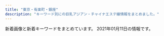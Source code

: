 ```yaml
---
title: "東京・有楽町・銀座"
description: "キーワード別にの巨乳アジアン・チャイナエステ嬢情報をまとめました。"
---
```


新着画像と新着キーワードをまとめています。
2021年01月11日の情報です。

<DmmAffiliateIns />
<KeywordTable
  shops={
    [
    {
        "name": "Lotus\uff5e\u30ed\u30fc\u30bf\u30b9\uff5e",
        "station": "\u65b0\u5bcc\u753a\u99c53\u756a\u51fa\u53e3",
        "keywords": {
            "87": 4,
            "85": 2,
            "86": 14
        },
        "img_links": [
            "http://missyou-esthe.com/img/cg08.jpg",
            "http://missyou-esthe.com/img/f1.jpg",
            "http://missyou-esthe.com/img/t3.jpg",
            "http://missyou-esthe.com/img/tt19.jpg",
            "http://missyou-esthe.com/img/cg03.jpg",
            "http://missyou-esthe.com/img/f.jpg",
            "http://missyou-esthe.com/img/tt13.jpg",
            "http://missyou-esthe.com/img/tt1.jpg",
            "http://missyou-esthe.com/img/t1.jpg",
            "http://missyou-esthe.com/img/tt18.jpg",
            "http://missyou-esthe.com/img/cg04.jpg",
            "http://missyou-esthe.com/img/cg10.jpg",
            "http://missyou-esthe.com/img/cg02.jpg",
            "http://missyou-esthe.com/img/tt11.jpg",
            "http://missyou-esthe.com/img/tt14.jpg",
            "http://missyou-esthe.com/img/tt20.jpg",
            "http://missyou-esthe.com/img/tt16.jpg",
            "http://missyou-esthe.com/img/eve.jpg",
            "http://missyou-esthe.com/img/cg09.jpg",
            "http://missyou-esthe.com/img/cg05.jpg",
            "http://missyou-esthe.com/img/cg13.jpg",
            "http://missyou-esthe.com/img/cg01.jpg",
            "http://missyou-esthe.com/img/tt12.jpg",
            "http://missyou-esthe.com/img/tt21.jpg",
            "http://missyou-esthe.com/img/tt4.jpg",
            "http://missyou-esthe.com/img/no.png",
            "http://missyou-esthe.com/img/t2.jpg",
            "http://missyou-esthe.com/img/cg07.jpg",
            "http://missyou-esthe.com/img/tt2.jpg",
            "http://missyou-esthe.com/img/cg11.jpg",
            "http://missyou-esthe.com/img/cg091.jpg",
            "http://missyou-esthe.com/img/tt17.jpg",
            "http://missyou-esthe.com/img/lin.jpg",
            "http://missyou-esthe.com/img/mr1.jpg",
            "http://missyou-esthe.com/img/tt15.jpg",
            "http://missyou-esthe.com/img/cg14.jpg",
            "http://missyou-esthe.com/img/cg06.jpg"
        ],
        "url": "http://missyou-esthe.com/"
    },
    {
        "url": "http://www.hitomebore.esjp.info/",
        "station": "\u65b0\u5bcc\u753a\u99c53\u756a\u51fa\u53e3",
        "keywords": {
            "D": 27,
            "C": 6,
            "88": 3,
            "87": 6,
            "85": 6,
            "86": 18
        },
        "img_links": [
            "http://www.hitomebore.esjp.info/images/mainImg_sub.jpg",
            "http://www.hitomebore.esjp.info/files/009.jpg",
            "http://www.hitomebore.esjp.info/images/btn2.png",
            "http://www.hitomebore.esjp.info/files/015.jpg",
            "http://www.hitomebore.esjp.info/files/012.jpg",
            "http://www.hitomebore.esjp.info/files/013.jpg",
            "http://www.hitomebore.esjp.info/files/010.jpg",
            "http://www.hitomebore.esjp.info/images/mainImg2.jpg",
            "http://www.hitomebore.esjp.info/files/007.jpg",
            "http://www.hitomebore.esjp.info/images/m1.jpg",
            "http://www.hitomebore.esjp.info/files/014.jpg",
            "http://www.hitomebore.esjp.info/images/m2.jpg",
            "http://www.hitomebore.esjp.info/files/008.jpg",
            "http://www.hitomebore.esjp.info/files/016.jpg",
            "http://www.hitomebore.esjp.info/files/002.jpg",
            "http://www.hitomebore.esjp.info/images/m4.jpg",
            "http://www.hitomebore.esjp.info/files/011.jpg",
            "http://www.hitomebore.esjp.info/images/m3.jpg"
        ],
        "name": "\u3072\u3068\u3081\u307c\u308c"
    },
    {
        "station": "\u9280\u5ea7\u99c5A5\u51fa\u53e3",
        "name": "\u548c\u307f",
        "url": "http://berusia.tyo.cm/",
        "img_links": [
            "http://berusia.tyo.cm/photos/sites/4/2020/02/2020020910433396.jpg",
            "http://berusia.tyo.cm/photos/sites/4/2019/01/2019012406444820.jpg",
            "http://berusia.tyo.cm/images/mobile.jpg",
            "http://berusia.tyo.cm/images/top.jpg",
            "http://berusia.tyo.cm/photos/sites/4/2019/04/2019040609115728.jpg",
            "http://berusia.tyo.cm/photos/sites/4/2019/07/2019072204570462.jpg",
            "http://berusia.tyo.cm/photos/sites/4/2019/01/2019012406365482.jpg",
            "http://berusia.tyo.cm/images/s_staff.jpg",
            "http://berusia.tyo.cm/photos/sites/4/2019/12/2019121406433854.jpg",
            "http://berusia.tyo.cm/photos/sites/4/2020/04/202004160341046.jpg",
            "http://berusia.tyo.cm/photos/sites/4/2019/04/2019042310022652.jpg",
            "http://berusia.tyo.cm/photos/sites/4/2019/01/2019012406490454.jpg",
            "http://berusia.tyo.cm/images/s_news.jpg"
        ],
        "keywords": {
            "87": 1,
            "82": 1,
            "86": 4,
            "D": 6,
            "85": 1,
            "C": 2,
            "88": 1
        }
    },
    {
        "url": "https://est-tiara.info/",
        "keywords": {
            "E": 1,
            "D": 3,
            "89": 1,
            "C": 1
        },
        "name": "Tiara-\u30c6\u30a4\u30a2\u30e9-",
        "station": "\u6771\u9280\u5ea7\u99c5A7\u51fa\u53e3",
        "img_links": [
            "https://est-tiara.info/images/gallery/r7.jpg",
            "https://est-tiara.info/staffPhoto/s20201016083828.jpg",
            "https://est-tiara.info/images/mobile.png",
            "https://est-tiara.info/staffPhoto/s20201016083756.jpg",
            "https://est-tiara.info/uploadfiles/Image/campaignEstTiaraInfo.jpg",
            "https://est-tiara.info/staffPhoto/b20201016083716.jpg",
            "https://est-tiara.info/images/gallery/r6.jpg",
            "https://est-tiara.info/images/gallery/r5.jpg",
            "https://est-tiara.info/images/gallery/r8.jpg",
            "https://est-tiara.info/images/gallery/r4.jpg",
            "https://est-tiara.info/staffPhoto/b20200924141844.jpg",
            "https://est-tiara.info/staffPhoto/b20201016083614.jpg",
            "https://est-tiara.info/images/gallery/r1.jpg",
            "https://est-tiara.info/staffPhoto/b20201016083828.jpg",
            "https://est-tiara.info/staffPhoto/s20201016083614.jpg",
            "https://est-tiara.info/staffPhoto/b20201016083756.jpg",
            "https://est-tiara.info/images/returnBtn.png",
            "https://est-tiara.info/images/gallery/r3.jpg",
            "https://est-tiara.info/images/gallery/r2.jpg",
            "https://est-tiara.info/js/sliderLine/slide_prev.png",
            "https://est-tiara.info/staffPhoto/s20201016083716.jpg",
            "https://est-tiara.info/staffPhoto/s20200924141844.jpg",
            "https://est-tiara.info/js/sliderLine/slide_next.png"
        ]
    },
    {
        "keywords": {
            "G": 33,
            "90": 38,
            "F": 33,
            "86": 8,
            "D": 93,
            "100": 33,
            "93": 64,
            "84": 30,
            "88": 63,
            "C": 32,
            "E": 70
        },
        "name": "\u6975\u4e0a\u30e1\u30f3\u30ba\u30a2\u30ed\u30de\u65e5\u672c\u6a4b",
        "img_links": [
            "https://aroma.tyo.cm/photos/sites/89/2019/12/2019122416352260.jpg",
            "https://aroma.tyo.cm/images/btn_side01.png",
            "https://aroma.tyo.cm/images/btn_side05.png",
            "https://aroma.tyo.cm/photos/sites/89/2019/12/2019122416352299.jpg",
            "https://aroma.tyo.cm/photos/sites/89/2019/12/201912241635216.jpg",
            "https://aroma.tyo.cm/photos/sites/89/2019/12/2019122416352079.jpg",
            "https://aroma.tyo.cm/images/sp_top.png",
            "https://aroma.tyo.cm/photos/sites/89/2019/12/2019122416352319.jpg",
            "https://aroma.tyo.cm/photos/sites/89/2019/12/2019122416352195.jpg",
            "https://aroma.tyo.cm/images/btn_side06.png",
            "https://aroma.tyo.cm/photos/sites/89/2019/12/2019122416352378.jpg",
            "https://aroma.tyo.cm/images/top_slider02.jpg",
            "https://aroma.tyo.cm/images/btn_side02.png",
            "https://aroma.tyo.cm/images/top_slider01.jpg",
            "https://aroma.tyo.cm/images/top_slider03.jpg",
            "https://aroma.tyo.cm/photos/sites/89/2019/12/2019122416352349.jpg",
            "https://aroma.tyo.cm/images/top.png",
            "https://aroma.tyo.cm/photos/sites/89/2019/12/2019122416352050.jpg",
            "https://aroma.tyo.cm/images/btn_side03.png",
            "https://aroma.tyo.cm/images/btn_side04.png",
            "https://aroma.tyo.cm/images/btn_side07.png"
        ],
        "station": "\u8305\u5834\u753a\u99c510\u756a\u51fa\u53e3",
        "url": "https://aroma.tyo.cm/"
    },
    {
        "keywords": {
            "88": 5,
            "87": 5,
            "85": 7,
            "C": 17,
            "E": 5,
            "D": 2,
            "F": 5
        },
        "img_links": [
            "http://cocosia-massage.work/sp/img/botton.jpg",
            "http://cocosia-massage.work/sp/img/p-3.jpg",
            "http://cocosia-massage.work/sp/img/t-s.jpg",
            "http://cocosia-massage.work/sp/img/cam1.jpg",
            "http://cocosia-massage.work/img/sta3.jpg",
            "http://cocosia-massage.work/img/st3.jpg",
            "http://cocosia-massage.work/sp/img/st1.jpg",
            "http://cocosia-massage.work/sp/img/qr.jpg",
            "http://cocosia-massage.work/sp/img/sys.jpg",
            "http://cocosia-massage.work/img/acc.jpg",
            "http://cocosia-massage.work/sp/img/st4.jpg",
            "http://cocosia-massage.work/img/st1.jpg",
            "http://cocosia-massage.work/img/fla-2.jpg",
            "http://cocosia-massage.work/img/newf.jpg",
            "http://cocosia-massage.work/sp/img/cam4.jpg",
            "http://cocosia-massage.work/img/xmas.png",
            "http://cocosia-massage.work/img/cncp.jpg",
            "http://cocosia-massage.work/sp/img/t-t.jpg",
            "http://cocosia-massage.work/sp/img/st2.jpg",
            "http://cocosia-massage.work/sp/img/st3.jpg",
            "http://cocosia-massage.work/img/sta1.jpg",
            "http://cocosia-massage.work/sp/img/info.jpg",
            "http://cocosia-massage.work/img/news.jpg",
            "http://cocosia-massage.work/sp/img/p-4.jpg",
            "http://cocosia-massage.work/img/conc.jpg",
            "http://cocosia-massage.work/sp/img/acc.jpg",
            "http://cocosia-massage.work/sp/img/rec.jpg",
            "http://cocosia-massage.work/sp/img/t-r.jpg",
            "http://cocosia-massage.work/img/fla-1.jpg",
            "http://cocosia-massage.work/sp/img/cam2.jpg",
            "http://cocosia-massage.work/img/sta4.jpg",
            "http://cocosia-massage.work/sp/img/p-2.jpg",
            "http://cocosia-massage.work/sp/img/cam3.jpg",
            "http://cocosia-massage.work/sp/img/pc.jpg",
            "http://cocosia-massage.work/img/st2.jpg",
            "http://cocosia-massage.work/img/r9.jpg",
            "http://cocosia-massage.work/sp/img/p-1.jpg",
            "http://cocosia-massage.work/sp/img/t-t2.jpg",
            "http://cocosia-massage.work/img/sta2.jpg",
            "http://cocosia-massage.work/img/head2.jpg",
            "http://cocosia-massage.work/img/st4.jpg"
        ],
        "station": "\u4eba\u5f62\u753a\u99c5A1\u51fa\u53e3",
        "url": "http://cocosia-massage.work/",
        "name": "COCOSIA"
    },
    {
        "img_links": [
            "http://starrysky.esnavi.work/vis_theptframe.png",
            "http://starrysky.esnavi.work/2/uploadimg/1565558725.jpg",
            "https://pwchp.com/images_editor/124/images/1559717095-146381_2.jpg",
            "http://starrysky.esnavi.work/iDl2toJilLq62VX.png",
            "https://century.pwchp.com/images/vis_theptframe.png",
            "http://starrysky.esnavi.work/2/uploadimg/1609136908.jpeg",
            "http://starrysky.esnavi.work/2/uploadimg/1609136727.jpeg",
            "http://starrysky.esnavi.work/2/uploadimg/1574764277.jpg",
            "http://starrysky.esnavi.work/2/uploadimg/1596225793.jpg",
            "http://starrysky.esnavi.work/1-1PZ515095RN.jpg"
        ],
        "name": "\u661f\u306e\u7a7a",
        "keywords": {
            "D": 9,
            "85": 18,
            "88": 9,
            "90": 9,
            "C": 9,
            "83": 9,
            "E": 9,
            "\u80f8": 1
        },
        "station": "JR\u99ac\u55b0\u753a\u99c5",
        "url": "http://starrysky.esnavi.work/"
    },
    {
        "img_links": [
            "http://sweet-massage.work/sp/img/s2.jpg",
            "http://sweet-massage.work/sp/img/add2.jpg",
            "http://sweet-massage.work/sp/img/t-o.jpg",
            "http://sweet-massage.work/img/foot-body.jpg",
            "http://sweet-massage.work/sp/img/s4.jpg",
            "http://sweet-massage.work/img/st02.jpg",
            "http://sweet-massage.work/img/sta3.jpg",
            "http://sweet-massage.work/sp/img/s3.jpg",
            "http://sweet-massage.work/img/st5.jpg",
            "http://sweet-massage.work/sp/img/st01.jpg",
            "http://sweet-massage.work/sp/img/t-a.jpg",
            "http://sweet-massage.work/sp/img/st05.jpg",
            "http://sweet-massage.work/sp/img/add.jpg",
            "http://sweet-massage.work/img/st01.jpg",
            "http://sweet-massage.work/sp/img/st02.jpg",
            "http://sweet-massage.work/img/st2.jpg",
            "http://sweet-massage.work/img/s2.jpg",
            "http://sweet-massage.work/img/st05.jpg",
            "http://sweet-massage.work/img/s1.jpg",
            "http://sweet-massage.work/img/st3.jpg",
            "http://sweet-massage.work/sp/img/st2.jpg",
            "http://sweet-massage.work/sp/img/tel.jpg",
            "http://sweet-massage.work/img/sta1.jpg",
            "http://sweet-massage.work/img/st4.jpg",
            "http://sweet-massage.work/img/sta4.jpg",
            "http://sweet-massage.work/sp/img/st1.jpg",
            "http://sweet-massage.work/img/sta2.jpg",
            "http://sweet-massage.work/sp/img/st03.jpg",
            "http://sweet-massage.work/sp/img/pic.jpg",
            "http://sweet-massage.work/img/s3.jpg",
            "http://sweet-massage.work/sp/img/st3.jpg",
            "http://sweet-massage.work/img/s5.jpg",
            "http://sweet-massage.work/sp/img/botton.jpg",
            "http://sweet-massage.work/img/sta5.jpg",
            "http://sweet-massage.work/img/st04.jpg",
            "http://sweet-massage.work/sp/img/time.jpg",
            "http://sweet-massage.work/sp/img/sys.jpg",
            "http://sweet-massage.work/sp/img/st4.jpg",
            "http://sweet-massage.work/img/mobile-1.png",
            "http://sweet-massage.work/sp/img/t-r.jpg",
            "http://sweet-massage.work/img/st03.jpg",
            "http://sweet-massage.work/sp/img/info.jpg",
            "http://sweet-massage.work/img/s4.jpg",
            "http://sweet-massage.work/sp/img/st5.jpg",
            "http://sweet-massage.work/img/st1.jpg",
            "http://sweet-massage.work/sp/img/pc.jpg",
            "http://sweet-massage.work/img/nos.jpg",
            "http://sweet-massage.work/sp/img/t-s.jpg",
            "http://sweet-massage.work/sp/img/s5.jpg",
            "http://sweet-massage.work/sp/img/t-t.jpg",
            "http://sweet-massage.work/img/m1.png",
            "http://sweet-massage.work/sp/img/st04.jpg",
            "http://sweet-massage.work/sp/img/tit.jpg"
        ],
        "station": "\u8305\u5834\u753a\u99c53\u756a\u51fa\u53e3",
        "keywords": {
            "85": 3,
            "C": 3,
            "E": 6,
            "D": 6,
            "89": 3,
            "88": 3,
            "86": 6
        },
        "name": "Sweet",
        "url": "http://sweet-massage.work/"
    },
    {
        "img_links": [
            "http://www.kayabatyo-massage.work/images/recruit/point_07.png",
            "http://www.kayabatyo-massage.work/images/recruit/point_05.png",
            "http://www.kayabatyo-massage.work/images/recruit/nagare_05.png",
            "http://www.kayabatyo-massage.work/images/recruit/point_03.png",
            "http://www.kayabatyo-massage.work/images/recruit/point_04.png",
            "http://www.kayabatyo-massage.work/images/recruit/nagare_07.png",
            "http://www.kayabatyo-massage.work/images/icon_ranking_02.png",
            "http://www.kayabatyo-massage.work/images/recruit/nagare_06.png",
            "http://www.kayabatyo-massage.work/images/recruit/sp_mainvisual.jpg",
            "http://www.kayabatyo-massage.work/images/head_therapist.jpg",
            "http://www.kayabatyo-massage.work/images/mainvisual_02_s.jpg",
            "http://www.kayabatyo-massage.work/images/no_image.jpg",
            "http://www.kayabatyo-massage.work/staff/hinata.jpg",
            "http://www.kayabatyo-massage.work/images/recruit/point_09.png",
            "http://www.kayabatyo-massage.work/images/icon_ranking_01.png",
            "http://www.kayabatyo-massage.work/images/recruit/nagare_03.jpg",
            "http://www.kayabatyo-massage.work/images/mainvisual_02.jpg",
            "http://www.kayabatyo-massage.work/images/recruit/message_03.png",
            "http://www.kayabatyo-massage.work/images/head_interior.jpg",
            "http://www.kayabatyo-massage.work/images/mainvisual_01_s.jpg",
            "http://www.kayabatyo-massage.work/images/recruit/point_06.png",
            "http://www.kayabatyo-massage.work/images/trigger.jpg",
            "http://www.kayabatyo-massage.work/images/mainvisual_01.jpg",
            "http://www.kayabatyo-massage.work/images/recruit/nagare_02.jpg",
            "http://www.kayabatyo-massage.work/images/icon_ranking_03.png",
            "http://www.kayabatyo-massage.work/images/recruit/point_08.png",
            "http://www.kayabatyo-massage.work/images/icon_new.png",
            "http://www.kayabatyo-massage.work/staff/kaoru.jpg",
            "http://www.kayabatyo-massage.work/images/sw_tel.png",
            "http://www.kayabatyo-massage.work/images/recruit/nagare_01.jpg",
            "http://www.kayabatyo-massage.work/images/recruit/req_03.jpg",
            "http://www.kayabatyo-massage.work/staff/nanami.jpg",
            "http://www.kayabatyo-massage.work/images/sw_home.png"
        ],
        "keywords": {},
        "station": "\u8305\u5834\u753a\u99c511\u756a\u51fa\u53e3",
        "url": "http://www.kayabatyo-massage.work/",
        "name": "\u5143\u6c17\u30e2\u30ea\u30e2\u30ea"
    },
    {
        "img_links": [
            "http://prime-relax.work/sp/img/add3.jpg",
            "http://prime-relax.work/sp/img/t-o.jpg",
            "http://prime-relax.work/img/sta9.jpg",
            "http://prime-relax.work/img/sta12.jpg",
            "http://prime-relax.work/img/st5.jpg",
            "http://prime-relax.work/img/st014.jpg",
            "http://prime-relax.work/img/link300100.jpg",
            "http://prime-relax.work/sp/img/sta14.jpg",
            "http://prime-relax.work/img/st13.jpg",
            "http://prime-relax.work/sp/img/sys.jpg",
            "http://prime-relax.work/img/st04.jpg",
            "http://prime-relax.work/img/bottom.png",
            "http://prime-relax.work/img/link-.jpg",
            "http://prime-relax.work/img/sta13.jpg",
            "http://prime-relax.work/img/sta5.jpg",
            "http://prime-relax.work/sp/img/sta9.jpg",
            "http://prime-relax.work/sp/img/sta5.jpg",
            "http://prime-relax.work/img/body-.jpg",
            "http://prime-relax.work/img/st08.jpg",
            "http://prime-relax.work/img/st07.jpg",
            "http://prime-relax.work/img/st11.jpg",
            "http://prime-relax.work/img/st14.jpg",
            "http://prime-relax.work/sp/img/t-r.jpg",
            "http://prime-relax.work/img/sta8.jpg",
            "http://prime-relax.work/sp/img/sta12.jpg",
            "http://prime-relax.work/sp/img/sta7.jpg",
            "http://prime-relax.work/img/st9.jpg",
            "http://prime-relax.work/sp/img/pic.jpg",
            "http://prime-relax.work/sp/img/t-s.jpg",
            "http://prime-relax.work/img/sta11.jpg",
            "http://prime-relax.work/img/sta7.jpg",
            "http://prime-relax.work/img/st7.jpg",
            "http://prime-relax.work/sp/img/tit.jpg",
            "http://prime-relax.work/img/st4.jpg",
            "http://prime-relax.work/img/IMG_1709.jpg",
            "http://prime-relax.work/sp/img/cam.jpg",
            "http://prime-relax.work/img/eve.jpg",
            "http://prime-relax.work/sp/img/sta13.jpg",
            "http://prime-relax.work/img/st12.jpg",
            "http://prime-relax.work/img/bottom-.png",
            "http://prime-relax.work/sp/img/sta8.jpg",
            "http://prime-relax.work/img/head.jpg",
            "http://prime-relax.work/img/IMG_1699.jpg",
            "http://prime-relax.work/img/sys.jpg",
            "http://prime-relax.work/sp/img/time.jpg",
            "http://prime-relax.work/sp/img/botton.jpg",
            "http://prime-relax.work/img/IMG_1675.jpg",
            "http://prime-relax.work/sp/img/pc.jpg",
            "http://prime-relax.work/img/sta14.jpg",
            "http://prime-relax.work/sp/img/add2.jpg",
            "http://prime-relax.work/img/mo.png",
            "http://prime-relax.work/img/sta4.jpg",
            "http://prime-relax.work/sp/img/p-8.jpg",
            "http://prime-relax.work/img/st013.jpg",
            "http://prime-relax.work/img/st8.jpg",
            "http://prime-relax.work/sp/img/sta11.jpg",
            "http://prime-relax.work/sp/img/p-9.jpg",
            "http://prime-relax.work/sp/img/tel.jpg",
            "http://prime-relax.work/sp/img/add.jpg",
            "http://prime-relax.work/sp/img/t-t.jpg",
            "http://prime-relax.work/sp/img/sta4.jpg",
            "http://prime-relax.work/sp/img/t-a.jpg",
            "http://prime-relax.work/sp/img/p-7.jpg",
            "http://prime-relax.work/img/link10033.jpg",
            "http://prime-relax.work/sp/img/info.jpg",
            "http://prime-relax.work/img/link20067.jpg",
            "http://prime-relax.work/img/IMG_1667.jpg"
        ],
        "station": "\u99ac\u55b0\u753a\u99c51\u756a\u51fa\u53e3",
        "url": "http://prime-relax.work/",
        "keywords": {
            "88": 1,
            "84": 5,
            "D": 10,
            "E": 1,
            "C": 7,
            "87": 4,
            "86": 7,
            "82": 1
        },
        "name": "PRIME\u30fb\u30d7\u30e9\u30a4\u30e0"
    },
    {
        "img_links": [
            "http://arm-heal.com/staff/miya/01mb.jpg",
            "http://arm-heal.com/pic/topimg4.png",
            "http://arm-heal.com/staff/yuki/01mb.jpg",
            "http://arm-heal.com/pic/topimg1.png",
            "http://arm-heal.com/pic/topimg3.png",
            "http://arm-heal.com/img/ttl_staff.jpg",
            "http://arm-heal.com/staff/yuki/01.jpg",
            "http://arm-heal.com/pic/topimg2.png",
            "http://arm-heal.com/img/att.png",
            "http://arm-heal.com/i/files/homeimg.jpg",
            "http://arm-heal.com/pic/topimg5.png",
            "http://arm-heal.com/staff/miki/01mb.jpg",
            "http://arm-heal.com/staff/aya/01.jpg",
            "http://arm-heal.com/staff/miki/01.jpg",
            "http://arm-heal.com/staff/emi/01mb.jpg",
            "http://arm-heal.com/staff/miya/01.jpg",
            "http://arm-heal.com/img/corona.png",
            "http://arm-heal.com/img/ttl_rec.png",
            "http://arm-heal.com/pic/head.jpg",
            "http://arm-heal.com/staff/yuuyuu/01mb.jpg",
            "http://arm-heal.com/img/ttl_mobile.png",
            "http://arm-heal.com/staff/yuuyuu/01.jpg",
            "http://arm-heal.com/staff/aya/01mb.jpg",
            "http://arm-heal.com/staff/emi/01.jpg"
        ],
        "url": "http://arm-heal.com/",
        "station": "\u516b\u4e01\u5800\u99c5A5\u53e3",
        "keywords": {
            "C": 15
        },
        "name": "\u7d05\u8449"
    },
    {
        "station": "\u99ac\u55b0\u6a2a\u5c71\u99c5A2\u51fa\u53e3",
        "url": "http://esthe-aroma.com/",
        "img_links": [
            "http://esthe-aroma.com/images/cg09.jpg",
            "http://esthe-aroma.com/images/cg10.jpg",
            "http://esthe-aroma.com/images/cg05.jpg",
            "http://esthe-aroma.com/images/icon_tel.png",
            "http://esthe-aroma.com/images/cg02.jpg",
            "http://esthe-aroma.com/images/cg04.jpg",
            "http://esthe-aroma.com/images/icon_staff.png",
            "http://esthe-aroma.com/images/cg11.jpg",
            "http://esthe-aroma.com/images/mainImg_sub.jpg",
            "http://esthe-aroma.com/images/qrc.jpg",
            "http://esthe-aroma.com/images/end-info.png",
            "http://esthe-aroma.com/images/cg07.jpg",
            "http://esthe-aroma.com/images/icon_info.png",
            "http://esthe-aroma.com/images/cg03.jpg",
            "http://esthe-aroma.com/images/cg12.jpg",
            "http://esthe-aroma.com/images/cg08.jpg",
            "http://esthe-aroma.com/images/cg13.jpg",
            "http://esthe-aroma.com/images/cg06.jpg",
            "http://esthe-aroma.com/images/icon_top.png",
            "http://esthe-aroma.com/images/btn2.png",
            "http://esthe-aroma.com/images/photo01.jpg",
            "http://esthe-aroma.com/images/cg01.jpg",
            "http://esthe-aroma.com/images/icon_concept.png",
            "http://esthe-aroma.com/images/photo02.jpg",
            "http://esthe-aroma.com/images/photo03.jpg"
        ],
        "name": "Miss.9\uff5e\u30df\u30b9.\u30ad\u30e5\u30a6\uff5e",
        "keywords": {
            "D": 10,
            "86": 13,
            "C": 2,
            "E": 1
        }
    },
    {
        "url": "http://luna-shine.info/",
        "img_links": [
            "http://luna-shine.info/uploads/lunashine/2012/12/topview3.jpg",
            "http://luna-shine.info/uploads/lunashine/images/no-photo.jpg",
            "http://luna-shine.info/uploads/lunashine/2012/12/topview0.jpg",
            "http://luna-shine.info/uploads/lunashine/2012/12/mobile.jpg",
            "http://luna-shine.info/uploads/lunashine/2019/04/flash1.jpg",
            "http://luna-shine.info/uploads/lunashine/2020/01/e5beaee4bfa1e59bbee78987_20190517131309.jpg",
            "http://luna-shine.info/uploads/lunashine/2013/01/room-7.jpg",
            "http://luna-shine.info/uploads/lunashine/2019/05/e5beaee4bfa1e59bbee78987_20190517131309.jpg",
            "http://luna-shine.info/uploads/lunashine/2015/01/2_e589afe69cac.jpg",
            "http://luna-shine.info/uploads/lunashine/2016/12/img_4240.jpg",
            "http://luna-shine.info/uploads/lunashine/2013/01/room-10.jpg",
            "http://luna-shine.info/uploads/lunashine/2013/01/img_0370_e589afe69cac-276x368.jpg",
            "http://luna-shine.info/uploads/lunashine/2019/04/e5beaee4bfa1e59bbee78987_201903161627475.jpg",
            "http://luna-shine.info/uploads/lunashine/images/picup.png",
            "http://luna-shine.info/uploads/lunashine/2013/01/room-2.jpg",
            "http://luna-shine.info/uploads/lunashine/2015/03/171f728230a16701d87b9e61ba70edf8.png",
            "http://luna-shine.info/uploads/lunashine/images/rq01.jpg",
            "http://luna-shine.info/uploads/lunashine/2019/04/e5beaee4bfa1e59bbee78987_2019031616274791.jpg",
            "http://luna-shine.info/uploads/lunashine/2019/04/e5beaee4bfa1e59bbee78987_201903161627478.jpg",
            "http://luna-shine.info/uploads/lunashine/2015/03/8dbe4d07b4f1258c30f14b30e60c1466.png",
            "http://luna-shine.info/uploads/lunashine/2015/03/11111.jpg",
            "http://luna-shine.info/uploads/lunashine/2014/04/image_e589afe69cac.png",
            "http://luna-shine.info/uploads/lunashine/2013/10/e381bfe3818d2_e589afe69cac.jpg",
            "http://luna-shine.info/uploads/lunashine/2013/01/room-8.jpg",
            "http://luna-shine.info/uploads/lunashine/2012/12/topview1.jpg",
            "http://luna-shine.info/uploads/lunashine/2012/12/mailmaka.jpg",
            "http://luna-shine.info/uploads/lunashine/2015/03/12344780f_e589afe69cac.jpg",
            "http://luna-shine.info/uploads/lunashine/2013/01/qiu-1.jpg",
            "http://luna-shine.info/uploads/lunashine/2019/12/e5beaee4bfa1e59bbee78987_20191207154634.jpg",
            "http://luna-shine.info/uploads/lunashine/2013/10/4_e589afe69cac.jpg",
            "http://luna-shine.info/uploads/lunashine/2019/07/qqe59bbee78987201504181707251.jpg",
            "http://luna-shine.info/uploads/lunashine/2013/01/room-9.jpg",
            "http://luna-shine.info/uploads/lunashine/2019/05/e5beaee4bfa1e59bbee78987_201905171313091.jpg",
            "http://luna-shine.info/uploads/lunashine/2015/12/qqe59bbee7898720151214133747.jpg",
            "http://luna-shine.info/uploads/lunashine/2019/01/e5beaee4bfa1e59bbee78987_20190124144601.jpg",
            "http://luna-shine.info/uploads/lunashine/2013/01/room-6.jpg",
            "http://luna-shine.info/uploads/lunashine/2013/03/img_0522_e589afe69cac-1000x1333.jpg",
            "http://luna-shine.info/uploads/lunashine/2014/06/image-14.jpeg",
            "http://luna-shine.info/uploads/lunashine/2013/10/e38182e38286e381bf3_e589afe69cac.jpg",
            "http://luna-shine.info/uploads/lunashine/2013/01/room-1.jpg",
            "http://luna-shine.info/uploads/lunashine/2015/04/1111_e589afe69cac.jpg",
            "http://luna-shine.info/uploads/lunashine/2013/11/e381afe3828be3818befbc92-1000x1333.jpg",
            "http://luna-shine.info/uploads/lunashine/2018/05/2.jpg",
            "http://luna-shine.info/uploads/lunashine/2016/11/31.jpg",
            "http://luna-shine.info/uploads/lunashine/2013/01/img_0427_e589afe69cac-276x368.jpg",
            "http://luna-shine.info/uploads/lunashine/2013/01/room-5.jpg",
            "http://luna-shine.info/uploads/lunashine/2015/01/11.jpg",
            "http://luna-shine.info/uploads/lunashine/2017/04/22221.jpg",
            "http://luna-shine.info/uploads/lunashine/2014/06/9c1b42356edc1bb51d040e0a1783fa97.png",
            "http://luna-shine.info/uploads/lunashine/2019/04/tel.jpg",
            "http://luna-shine.info/uploads/lunashine/images/new_tit.jpg",
            "http://luna-shine.info/uploads/lunashine/2019/04/bottom.jpg",
            "http://luna-shine.info/uploads/lunashine/2019/03/e5beaee4bfa1e59bbee78987_201903141535171.jpg",
            "http://luna-shine.info/uploads/lunashine/2015/03/123.jpg",
            "http://luna-shine.info/uploads/lunashine/2014/05/naomi1-276x3583.jpg",
            "http://luna-shine.info/uploads/lunashine/images/new_d.jpg",
            "http://luna-shine.info/uploads/lunashine/images/rq03.jpg",
            "http://luna-shine.info/uploads/lunashine/2013/01/room-11.jpg",
            "http://luna-shine.info/uploads/lunashine/2015/09/1-12041z120344c1_e589afe69cac_e589afe69cac.jpg",
            "http://luna-shine.info/uploads/lunashine/2013/11/e381afe3828be3818b-1000x1333.jpg",
            "http://luna-shine.info/uploads/lunashine/2019/12/e5beaee4bfa1e59bbee78987_201912071546181.jpg",
            "http://luna-shine.info/uploads/lunashine/2013/05/p1020464_e589afe69cac.jpg",
            "http://luna-shine.info/uploads/lunashine/2014/05/naomi1-276x3584.jpg",
            "http://luna-shine.info/uploads/lunashine/2013/10/e381bfe38286e3818d-5_e589afe69cac.jpg",
            "http://luna-shine.info/uploads/lunashine/2015/01/0.jpg",
            "http://luna-shine.info/uploads/lunashine/2013/10/e381bfe382841_e589afe69cac.jpg",
            "http://luna-shine.info/uploads/lunashine/2019/03/e5beaee4bfa1e59bbee78987_201903161627476.jpg",
            "http://luna-shine.info/uploads/lunashine/2014/06/image-15.jpeg",
            "http://luna-shine.info/uploads/lunashine/2013/01/room-3.jpg",
            "http://luna-shine.info/uploads/lunashine/2015/04/1111_e589afe69cac1.jpg",
            "http://luna-shine.info/uploads/lunashine/2015/06/image1-266x4001.jpg",
            "http://luna-shine.info/uploads/lunashine/2014/05/22.jpg",
            "http://luna-shine.info/uploads/lunashine/2012/12/topview4.jpg"
        ],
        "station": "\u5c0f\u4f1d\u99ac\u753a\u99c53\u756a\u51fa\u53e3",
        "keywords": {
            "\u30bb\u30af\u30b7\u30fc": 1,
            "87": 12,
            "C": 12,
            "D": 30,
            "88": 21,
            "\u80f8": 2,
            "86": 6,
            "89": 21,
            "G": 6,
            "81": 3,
            "85": 6,
            "E": 13,
            "84": 3,
            "F": 6,
            "82": 3
        },
        "name": "\u30eb\u30ca\u30b7\u30e3\u30a4\u30f3"
    },
    {
        "keywords": {},
        "station": "\u4eba\u5f62\u753a\u99c5A6",
        "name": "\u5922\u306e\u90f7",
        "url": "http://yume-sato.blue/",
        "img_links": [
            "http://yume-sato.blue/uploads//sites/18/2020/10/g2.jpg",
            "http://yume-sato.blue/uploads//sites/18/2020/09/g5-150x150.jpg",
            "http://yume-sato.blue/uploads//sites/18/2020/12/gg.jpg",
            "http://yume-sato.blue/uploads//sites/18/2020/09/mobile-1.jpg",
            "http://yume-sato.blue/uploads//sites/18/2020/09/g6-150x150.jpg",
            "http://yume-sato.blue/uploads//sites/18/2020/09/g2-150x150.jpg",
            "http://yume-sato.blue/uploads//sites/18/2020/09/s_staff.png",
            "http://yume-sato.blue/uploads//sites/18/2020/09/g6.jpg",
            "http://yume-sato.blue/uploads//sites/18/2020/09/pick.jpg",
            "http://yume-sato.blue/uploads//sites/18/2020/09/g2.jpg",
            "http://yume-sato.blue/uploads//sites/18/2020/09/g1.jpg",
            "http://yume-sato.blue/uploads//sites/18/2020/09/top1-1.jpg",
            "http://yume-sato.blue/uploads//sites/18/2020/09/news.jpg",
            "http://yume-sato.blue/uploads//sites/18/2020/12/gg-150x150.jpg",
            "http://yume-sato.blue/uploads//sites/18/2020/09/g4.jpg",
            "http://yume-sato.blue/uploads//sites/18/2020/09/g3-150x150.jpg",
            "http://yume-sato.blue/uploads//sites/18/2020/09/g4-150x150.jpg",
            "http://yume-sato.blue/uploads//sites/18/2020/10/g1.jpg",
            "http://yume-sato.blue/uploads//sites/18/2020/09/g1-150x150.jpg",
            "http://yume-sato.blue/uploads//sites/18/2020/09/top.jpg",
            "http://yume-sato.blue/uploads//sites/18/2020/09/g5.jpg",
            "http://yume-sato.blue/uploads//sites/18/2020/09/g3.jpg"
        ]
    },
    {
        "keywords": {
            "D": 3,
            "87": 1,
            "86": 1,
            "85": 1,
            "E": 1,
            "83": 1
        },
        "station": "\u4eba\u5f62\u753a\u99c5A5\u51fa\u53e3",
        "name": "RUMIA\u30fb\u30eb\u30df\u30a2",
        "img_links": [
            "https://rumia.tyo.cm/photos/sites/5/2017/08/1.jpg",
            "https://rumia.tyo.cm/images/room5.jpg",
            "https://rumia.tyo.cm/images/s_mobile.jpg",
            "https://rumia.tyo.cm/images/s_news.jpg",
            "https://rumia.tyo.cm/photos/sites/5/2017/08/4.jpg",
            "https://rumia.tyo.cm/images/s_link.png",
            "https://rumia.tyo.cm/images/room8.jpg",
            "https://rumia.tyo.cm/images/room2.jpg",
            "https://rumia.tyo.cm/images/room7.jpg",
            "https://rumia.tyo.cm/photos/sites/5/2017/08/2.jpg",
            "https://rumia.tyo.cm/photos/sites/5/2017/08/3.jpg",
            "https://rumia.tyo.cm/images/room1.jpg",
            "https://rumia.tyo.cm/images/top.png",
            "https://rumia.tyo.cm/images/room4.jpg",
            "https://rumia.tyo.cm/images/room6.jpg",
            "https://rumia.tyo.cm/images/room3.jpg",
            "https://rumia.tyo.cm/images/mobile.jpg",
            "https://rumia.tyo.cm/images/s_staff.png",
            "https://rumia.tyo.cm/images/s_face.jpg"
        ],
        "url": "https://rumia.tyo.cm/"
    },
    {
        "keywords": {
            "E": 6,
            "\u30bb\u30af\u30b7\u30fc": 1,
            "F": 2,
            "C": 4,
            "D": 2
        },
        "url": "http://s-este.net/",
        "name": "\u30e9\u30d5\u30a3\u30fc\u30eb",
        "img_links": [
            "http://s-este.net/wp/wp-content/themes/Butterfly2_ver_1_3/event/top-img01.png",
            "http://s-este.net/wp/wp-content/uploads/2017/04/hsoajalk12.jpg",
            "http://s-este.net/wp/wp-content/uploads/2019/02/saihosjaiokal.jpg",
            "http://s-este.net/wp/wp-content/uploads/2019/02/sahijaknklaa.jpg",
            "http://s-este.net/wp/wp-content/uploads/2019/02/hsuiasjoialmlkaas.jpg",
            "http://s-este.net/wp/wp-content/themes/Butterfly2_ver_1_3/images/room/4.jpg",
            "http://s-este.net/wp/wp-content/uploads/2020/09/132456.jpg",
            "http://s-este.net/wp/wp-content/themes/Butterfly2_ver_1_3/images/call.png",
            "http://s-este.net/wp/wp-content/uploads/2020/09/0987654r.jpg",
            "http://s-este.net/wp/wp-content/uploads/2017/04/no_photo.jpg",
            "http://s-este.net/wp/wp-content/themes/Butterfly2_ver_1_3/images/room/1.jpg",
            "http://s-este.net/wp/wp-content/uploads/2020/09/12345rtfgh.jpg",
            "http://s-este.net/wp/wp-content/uploads/2020/09/1234567.jpg",
            "http://s-este.net/wp/wp-content/themes/Butterfly2_ver_1_3/images/tel.png",
            "http://s-este.net/wp/wp-content/uploads/2019/02/hasuoiioaasa.jpg",
            "http://s-este.net/wp/wp-content/themes/Butterfly2_ver_1_3/event/top-img02.png",
            "http://s-este.net/wp/wp-content/uploads/2019/02/hsaiosijoamklaa.jpg",
            "http://s-este.net/wp/wp-content/uploads/2019/02/gsyashuiaakaa.jpg",
            "http://s-este.net/wp/wp-content/themes/Butterfly2_ver_1_3/images/room/3.jpg",
            "http://s-este.net/wp/wp-content/uploads/2019/02/sahojioalkskla.jpg",
            "http://s-este.net/wp/wp-content/themes/Butterfly2_ver_1_3/images/room/2.jpg"
        ],
        "station": "\u65b0\u65e5\u672c\u6a4b\u99c55\u756a\u51fa\u53e3"
    },
    {
        "url": "http://ruana.work/",
        "keywords": {
            "87": 2,
            "D": 6,
            "89": 1,
            "C": 2,
            "E": 4,
            "86": 2,
            "88": 1
        },
        "name": "LuLuAs \uff5e\u30eb\u30eb\u30a2\u30b9\uff5e",
        "station": "\u6c34\u5929\u5bae\u524d\u99c58\u756a\u51fa\u53e3",
        "img_links": [
            "http://ruana.work/staff/miki1.jpg",
            "http://ruana.work/staff/rina1.jpg",
            "http://ruana.work/staff/mikic.jpg",
            "http://ruana.work/staff/nene1.jpg",
            "http://ruana.work/img/all/loader.png",
            "http://ruana.work/staff/nene_s.jpg",
            "http://ruana.work/staff/ayumi_s.jpg",
            "http://ruana.work/staff/ayumi1.jpg",
            "http://ruana.work/staff/yui1.jpg",
            "http://ruana.work/staff/miki_s.jpg",
            "http://ruana.work/img/all/icon2.png",
            "http://ruana.work/staff/rara_s.jpg",
            "http://ruana.work/staff/rara1.jpg"
        ]
    },
    {
        "station": "JR\u6771\u4eac\u99c5\u516b\u91cd\u6d32\u5317\u53e3",
        "keywords": {
            "86": 96,
            "85": 24,
            "D": 120
        },
        "url": "https://mens-esthe.jpn.vin/",
        "name": "\u6771\u4eac\u65e5\u672c\u6a4b\u30e1\u30f3\u30ba\u30a8\u30b9\u30c6",
        "img_links": [
            "https://mens-esthe.jpn.vin/photos/sites/4/2020/12/2020121102501422.jpg",
            "https://mens-esthe.jpn.vin/images/sp_photo_1.jpg",
            "https://mens-esthe.jpn.vin/images/sp_tit_staff02.jpg",
            "https://mens-esthe.jpn.vin/images/nav_link04.png",
            "https://mens-esthe.jpn.vin/images/sp_tit_staff.jpg",
            "https://mens-esthe.jpn.vin/images/tit_link.jpg",
            "https://mens-esthe.jpn.vin/images/nav_link08.png",
            "https://mens-esthe.jpn.vin/photos/sites/4/2020/12/2020121102464663.jpg",
            "https://mens-esthe.jpn.vin/images/side_mobile.jpg",
            "https://mens-esthe.jpn.vin/images/tit_staff.jpg",
            "https://mens-esthe.jpn.vin/images/sp_end.png",
            "https://mens-esthe.jpn.vin/photos/sites/4/2020/12/2020121102462172.jpg",
            "https://mens-esthe.jpn.vin/images/end.png",
            "https://mens-esthe.jpn.vin/images/top.png",
            "https://mens-esthe.jpn.vin/images/room2.jpg",
            "https://mens-esthe.jpn.vin/photos/sites/4/2020/12/2020121102483539.jpg",
            "https://mens-esthe.jpn.vin/images/tit_info.jpg",
            "https://mens-esthe.jpn.vin/images/nav_link03.png",
            "https://mens-esthe.jpn.vin/images/nav_link07.png",
            "https://mens-esthe.jpn.vin/images/tit_staff02.jpg",
            "https://mens-esthe.jpn.vin/images/tit_face.jpg",
            "https://mens-esthe.jpn.vin/photos/sites/4/2020/12/202012110248090.jpg",
            "https://mens-esthe.jpn.vin/images/navbar-top.jpg",
            "https://mens-esthe.jpn.vin/images/photo_1.jpg",
            "https://mens-esthe.jpn.vin/images/sp_tit_link.jpg",
            "https://mens-esthe.jpn.vin/images/sp_tit_info.jpg",
            "https://mens-esthe.jpn.vin/images/room1.jpg",
            "https://mens-esthe.jpn.vin/images/nav_link02.png",
            "https://mens-esthe.jpn.vin/images/nav_link06.png",
            "https://mens-esthe.jpn.vin/images/nav_link05.png",
            "https://mens-esthe.jpn.vin/images/nav_link01.png",
            "https://mens-esthe.jpn.vin/images/sp_tit_pick.jpg",
            "https://mens-esthe.jpn.vin/images/tit_pick.jpg"
        ]
    },
    {
        "keywords": {
            "C": 4,
            "E": 14,
            "D": 28
        },
        "name": "Spa Ananda",
        "station": "\u8305\u5834\u753a\u99c52\u756a\u51fa\u53e3",
        "url": "https://kayabacho-mensesthe.com/",
        "img_links": [
            "https://kayabacho-mensesthe.com/wp/wp-content/uploads/2020/03/IMG_1740-225x300.jpg",
            "https://kayabacho-mensesthe.com/staff/ayaka-s1.jpg",
            "https://kayabacho-mensesthe.com/room/room-l1.jpg",
            "https://kayabacho-mensesthe.com/images/main4.jpg",
            "https://kayabacho-mensesthe.com/room/room-l3.jpg",
            "https://kayabacho-mensesthe.com/images/top1.jpg",
            "https://kayabacho-mensesthe.com/staff/nao-s1.jpg",
            "https://kayabacho-mensesthe.com/wp/wp-content/uploads/2019/08/mimi.jpg",
            "https://kayabacho-mensesthe.com/icon/yelp.png",
            "https://kayabacho-mensesthe.com/images/main3.jpg",
            "https://kayabacho-mensesthe.com/room/room-l4.jpg",
            "https://kayabacho-mensesthe.com/room/room-l5.jpg",
            "https://kayabacho-mensesthe.com/wp/wp-content/uploads/2019/12/emi.jpg",
            "https://kayabacho-mensesthe.com/images/top3.jpg",
            "https://kayabacho-mensesthe.com/staff/aki-s1.jpg",
            "https://kayabacho-mensesthe.com/staff/urara-s1.jpg",
            "https://kayabacho-mensesthe.com/staff/aoi-s1.jpg",
            "https://kayabacho-mensesthe.com/room/room-l2.jpg",
            "https://kayabacho-mensesthe.com/images/top2.jpg",
            "https://kayabacho-mensesthe.com/icon/line.png",
            "https://kayabacho-mensesthe.com/images/main2.jpg",
            "https://kayabacho-mensesthe.com/images/footer-r.png",
            "https://kayabacho-mensesthe.com/wp/wp-content/uploads/2020/10/aki-s1-150x150.jpg",
            "https://kayabacho-mensesthe.com/wp/wp-content/uploads/2020/12/yuki.jpg",
            "https://kayabacho-mensesthe.com/wp/wp-content/uploads/2019/07/misaki.jpg",
            "https://kayabacho-mensesthe.com/staff/miyu-s1.jpg",
            "https://kayabacho-mensesthe.com/wp/wp-content/uploads/2020/11/urara3.jpg",
            "https://kayabacho-mensesthe.com/wp/wp-content/uploads/2019/12/IMG_8988.jpg",
            "https://kayabacho-mensesthe.com/room/room-l6.jpg",
            "https://kayabacho-mensesthe.com/room/room-l7.jpg",
            "https://kayabacho-mensesthe.com/wp/wp-content/uploads/2019/12/misaki.jpg",
            "https://kayabacho-mensesthe.com/wp/wp-content/uploads/2020/08/ayaka-1-200x300.jpg",
            "https://kayabacho-mensesthe.com/images/flower.png",
            "https://kayabacho-mensesthe.com/images/main1.jpg",
            "https://kayabacho-mensesthe.com/icon/twitter.png",
            "https://kayabacho-mensesthe.com/images/mensesthe.jpg",
            "https://kayabacho-mensesthe.com/link/mens-esthe.png",
            "https://kayabacho-mensesthe.com/wp/wp-content/uploads/2019/12/rin.jpg",
            "https://kayabacho-mensesthe.com/wp/wp-content/uploads/2020/08/ayaka-1.jpg",
            "https://kayabacho-mensesthe.com/wp/wp-content/uploads/2019/12/mitsuki.jpg",
            "https://kayabacho-mensesthe.com/staff/rin-s1.jpg",
            "https://kayabacho-mensesthe.com/images/clear.png",
            "https://kayabacho-mensesthe.com/images/footer-l.png",
            "https://kayabacho-mensesthe.com/icon/facebook.png",
            "https://kayabacho-mensesthe.com/wp/wp-content/uploads/2020/02/miyu.jpg",
            "https://kayabacho-mensesthe.com/wp/wp-content/uploads/2019/12/nao.jpg",
            "https://kayabacho-mensesthe.com/staff/misaki-s1.jpg",
            "https://kayabacho-mensesthe.com/staff/emi-s1.jpg",
            "https://kayabacho-mensesthe.com/staff/mimi-s1.jpg",
            "https://kayabacho-mensesthe.com/room/room-l8.jpg"
        ]
    },
    {
        "url": "http://f-relaxe.net",
        "name": "For you",
        "station": "JR\u6771\u4eac\u99c5\u516b\u91cd\u6d32\u5317\u53e3",
        "keywords": {
            "90": 1,
            "87": 1,
            "86": 1,
            "C": 3,
            "89": 1,
            "D": 2,
            "93": 1,
            "G": 1,
            "E": 3,
            "83": 1,
            "91": 1,
            "85": 3
        },
        "img_links": [
            "http://f-relaxe.net/images/sub_12.jpg",
            "http://f-relaxe.net/images/index_119.jpg",
            "http://f-relaxe.net/girl/02.jpg",
            "http://f-relaxe.net/images/index_01.jpg",
            "http://f-relaxe.net/images/02.jpg",
            "http://f-relaxe.net/girl/04.jpg",
            "http://f-relaxe.net/images/sub_10.jpg",
            "http://f-relaxe.net/girl/024.jpg",
            "http://f-relaxe.net/girl/013a.jpg",
            "http://f-relaxe.net/images/03.jpg",
            "http://f-relaxe.net/girl/012a.jpg",
            "http://f-relaxe.net/images/sub_15.jpg",
            "http://f-relaxe.net/girl/011.jpg",
            "http://f-relaxe.net/girl/013.jpg",
            "http://f-relaxe.net/images/index_09.jpg",
            "http://f-relaxe.net/images/01.jpg",
            "http://f-relaxe.net/images/index_14.jpg",
            "http://f-relaxe.net/girl/00.jpg",
            "http://f-relaxe.net/girl/02a.jpg",
            "http://f-relaxe.net/images/index_05.jpg",
            "http://f-relaxe.net/girl/012.jpg",
            "http://f-relaxe.net/images/index_10.jpg",
            "http://f-relaxe.net/images/index_07.jpg",
            "http://f-relaxe.net/images/index_08.jpg",
            "http://f-relaxe.net/girl/010.jpg",
            "http://f-relaxe.net/girl/09.jpg",
            "http://f-relaxe.net/images/index_03.jpg",
            "http://f-relaxe.net/girl/07.jpg",
            "http://f-relaxe.net/images/index_18.jpg",
            "http://f-relaxe.net/images/index_06.jpg",
            "http://f-relaxe.net/images/index_17.jpg",
            "http://f-relaxe.net/images/line.jpg",
            "http://f-relaxe.net/images/index_12.jpg",
            "http://f-relaxe.net/girl/017.jpg",
            "http://f-relaxe.net/girl/08a.jpg",
            "http://f-relaxe.net/images/staff_11.jpg",
            "http://f-relaxe.net/images/rec_11.jpg",
            "http://f-relaxe.net/girl/07a.jpg",
            "http://f-relaxe.net/images/info_11.jpg",
            "http://f-relaxe.net/images/index_04.jpg",
            "http://f-relaxe.net/images/info.jpg",
            "http://f-relaxe.net/girl/09a.jpg",
            "http://f-relaxe.net/girl/08.jpg",
            "http://f-relaxe.net/girl/011a.jpg",
            "http://f-relaxe.net/girl/010a.jpg",
            "http://f-relaxe.net/images/rec.jpg",
            "http://f-relaxe.net/images/index_13.jpg",
            "http://f-relaxe.net/images/index_16.jpg"
        ]
    },
    {
        "station": "\u516b\u4e01\u5800\u99c5B4\u51fa\u53e3",
        "url": "http://esthe-massage.red/",
        "name": "\u30d9\u30d3\u30fc\u30e9\u30d6\u30ea\u30fc",
        "keywords": {},
        "img_links": []
    },
    {
        "station": "\u99ac\u55b0\u6a2a\u5c71\u99c5A2\u51fa\u53e3",
        "url": "http://www.comodo.relaxjp.info/",
        "img_links": [
            "http://www.comodo.relaxjp.info/images/bj1.jpg",
            "http://www.comodo.relaxjp.info/files/008-02.jpg",
            "http://www.comodo.relaxjp.info/files/010.jpg",
            "http://www.comodo.relaxjp.info/images/s_staff.jpg",
            "http://www.comodo.relaxjp.info/files/008.jpg",
            "http://www.comodo.relaxjp.info/files/007-03.jpg",
            "http://www.comodo.relaxjp.info/files/013-02.jpg",
            "http://www.comodo.relaxjp.info/files/012-03.jpg",
            "http://www.comodo.relaxjp.info/images/s_info.jpg",
            "http://www.comodo.relaxjp.info/files/011.jpg",
            "http://www.comodo.relaxjp.info/files/010-03.jpg",
            "http://www.comodo.relaxjp.info/files/012-02.jpg",
            "http://www.comodo.relaxjp.info/images/top.png",
            "http://www.comodo.relaxjp.info/files/009-03.jpg",
            "http://www.comodo.relaxjp.info/files/008-03.jpg",
            "http://www.comodo.relaxjp.info/files/010-02.jpg",
            "http://www.comodo.relaxjp.info/files/009-02.jpg",
            "http://www.comodo.relaxjp.info/files/012.jpg",
            "http://www.comodo.relaxjp.info/files/013-03.jpg",
            "http://www.comodo.relaxjp.info/files/007-02.jpg",
            "http://www.comodo.relaxjp.info/images/s_news.jpg",
            "http://www.comodo.relaxjp.info/files/009.jpg",
            "http://www.comodo.relaxjp.info/files/007.jpg",
            "http://www.comodo.relaxjp.info/images/s_link.jpg",
            "http://www.comodo.relaxjp.info/files/011-02.jpg",
            "http://www.comodo.relaxjp.info/images/hua.jpg",
            "http://www.comodo.relaxjp.info/files/011-03.jpg",
            "http://www.comodo.relaxjp.info/images/bj3.jpg",
            "http://www.comodo.relaxjp.info/files/013.jpg"
        ],
        "name": "COMODO -\u30b3\u30e2\u30c9-",
        "keywords": {
            "D": 7,
            "87": 6,
            "86": 1
        }
    },
    {
        "name": "CoCo",
        "img_links": [
            "http://coco.jpest.net/uploads//sites/14/2020/09/g1-215x300.jpg",
            "http://coco.jpest.net/uploads//sites/14/2020/08/acc1.jpg",
            "http://coco.jpest.net/uploads//sites/14/2020/08/interior_t.jpg",
            "http://coco.jpest.net/uploads//sites/14/2020/08/news.png",
            "http://coco.jpest.net/uploads//sites/14/2020/08/r5.jpg",
            "http://coco.jpest.net/uploads//sites/14/2020/08/tel-top2-3.jpg",
            "http://coco.jpest.net/uploads//sites/14/2020/08/a1.jpg",
            "http://coco.jpest.net/uploads//sites/14/2020/08/r1.jpg",
            "http://coco.jpest.net/uploads//sites/14/2020/08/g1.jpg",
            "http://coco.jpest.net/uploads//sites/14/2020/08/sys-786x1024.jpg",
            "http://coco.jpest.net/uploads//sites/14/2020/08/g2-1-215x300.jpg",
            "http://coco.jpest.net/uploads//sites/14/2020/08/ta.png",
            "http://coco.jpest.net/uploads//sites/14/2020/08/r6.jpg",
            "http://coco.jpest.net/uploads//sites/14/2020/08/tel-top-1.jpg",
            "http://coco.jpest.net/uploads//sites/14/2020/08/footer_02-1.jpg",
            "http://coco.jpest.net/uploads//sites/14/2020/08/g3.jpg",
            "http://coco.jpest.net/uploads//sites/14/2020/08/bcc3-2.jpg",
            "http://coco.jpest.net/uploads//sites/14/2020/08/bcc2.jpg",
            "http://coco.jpest.net/uploads//sites/14/2020/08/bcc3-1.jpg",
            "http://coco.jpest.net/uploads//sites/14/2020/08/r3.jpg",
            "http://coco.jpest.net/uploads//sites/14/2020/08/s1.png",
            "http://coco.jpest.net/uploads//sites/14/2020/08/r2.jpg",
            "http://coco.jpest.net/uploads//sites/14/2020/08/r4.jpg",
            "http://coco.jpest.net/uploads//sites/14/2020/09/g2.jpg",
            "http://coco.jpest.net/uploads//sites/14/2020/08/pick_t.jpg",
            "http://coco.jpest.net/uploads//sites/14/2020/09/g1.jpg",
            "http://coco.jpest.net/uploads//sites/14/2020/08/bcc1.jpg",
            "http://coco.jpest.net/uploads//sites/14/2020/08/a2.jpg",
            "http://coco.jpest.net/uploads//sites/14/2020/08/g3-215x300.jpg",
            "http://coco.jpest.net/uploads//sites/14/2020/08/g1-215x300.jpg",
            "http://coco.jpest.net/uploads//sites/14/2020/09/g2-215x300.jpg",
            "http://coco.jpest.net/uploads//sites/14/2020/08/staff_t.jpg",
            "http://coco.jpest.net/uploads//sites/14/2020/08/g2-1.jpg",
            "http://coco.jpest.net/uploads//sites/14/2020/08/tel-1.png"
        ],
        "url": "http://coco.jpest.net/",
        "station": "\u99ac\u55b0\u6a2a\u5c71\u99c5B4\u51fa\u53e3",
        "keywords": {}
    },
    {
        "img_links": [
            "https://www.hatena.ne.jp/images/wwwridge/ng@2x.png",
            "https://b.hatena.ne.jp/images/v4/public/add/hatenabookmark_android.png",
            "https://b.hatena.ne.jp/images/v4/public/add/hatenabookmark_ios7.png",
            "http://b.hatena.ne.jp/images/v4/public/add/hatenabookmark_android.png",
            "http://asian.mensesthe.tokyo/wp-content/uploads/2016/01/7CzXuAWe.jpg",
            "https://www.hatena.ne.jp/images/wwwridge/ok@2x.png",
            "http://\u30a2\u30b8\u30a2\u30f3\u30a8\u30b9\u30c6.biz/images/88-31.jpg",
            "http://momipara.jp/img/link/momi88.jpg",
            "https://www.hatena.ne.jp/images/wwwridge/help@2x.png",
            "https://b.st-hatena.com/images/entry-button/button-only@2x.png",
            "http://b.hatena.ne.jp/images/v4/public/add/hatenabookmark_ios7.png"
        ],
        "url": "http://kaitekido.eei.jp/",
        "name": "\u5feb\u9069\u5802",
        "keywords": {},
        "station": "\u516b\u4e01\u5800\u99c5B2\u51fa\u53e3"
    },
    {
        "url": "http://www.sakura.aromanv.com/",
        "name": "Rouge\uff5e\u30eb\u30fc\u30b8\u30e5",
        "keywords": {
            "D": 10,
            "C": 2,
            "87": 10,
            "86": 2
        },
        "img_links": [
            "http://www.sakura.aromanv.com/files/005-02.jpg",
            "http://www.sakura.aromanv.com/files/004-03.jpg",
            "http://www.sakura.aromanv.com/files/003-02.jpg",
            "http://www.sakura.aromanv.com/files/005.jpg",
            "http://www.sakura.aromanv.com/img/ladies/icon_new.png",
            "http://www.sakura.aromanv.com/img/cf/pagetop.jpg",
            "http://www.sakura.aromanv.com/img/contact/icon_clock.png",
            "http://www.sakura.aromanv.com/files/004-02.jpg",
            "http://www.sakura.aromanv.com/files/006-02.jpg",
            "http://www.sakura.aromanv.com/img/top/topic_top.png",
            "http://www.sakura.aromanv.com/files/001-02.jpg",
            "http://www.sakura.aromanv.com/img/top/news_header.jpg",
            "http://www.sakura.aromanv.com/files/004.jpg",
            "http://www.sakura.aromanv.com/files/002.jpg",
            "http://www.sakura.aromanv.com/img/top/ribbon_02.png",
            "http://www.sakura.aromanv.com/img/cf/frame_upper_sub.png",
            "http://www.sakura.aromanv.com/flash/ripple.png",
            "http://www.sakura.aromanv.com/img/cf/btn_contact.png",
            "http://www.sakura.aromanv.com/files/006-03.jpg",
            "http://www.sakura.aromanv.com/files/006.jpg",
            "http://www.sakura.aromanv.com/files/003-03.jpg",
            "http://www.sakura.aromanv.com/img/recruit/img_01.jpg",
            "http://www.sakura.aromanv.com/files/002-02.jpg",
            "http://www.sakura.aromanv.com/img/contact/icon_phone.png",
            "http://www.sakura.aromanv.com/files/005-03.jpg",
            "http://www.sakura.aromanv.com/files/001-03.jpg",
            "http://www.sakura.aromanv.com/files/002-03.jpg",
            "http://www.sakura.aromanv.com/files/001.jpg",
            "http://www.sakura.aromanv.com/files/003.jpg"
        ],
        "station": "\u516b\u4e01\u5800\u99c5B4\u51fa\u53e3"
    },
    {
        "url": "http://e-berry.work/index.html",
        "img_links": [
            "http://e-berry.work/sp/images/newface.png",
            "http://e-berry.work/images/newsb.png",
            "http://e-berry.work/images/sys2.jpg",
            "http://e-berry.work/sp/images/b2.jpg",
            "http://e-berry.work/sp/images/staff_t.png",
            "http://e-berry.work/sp/staff/moka.jpg",
            "http://e-berry.work/img/haruka1.jpg",
            "http://e-berry.work/staff/rina.jpg",
            "http://e-berry.work/sp/images/interior_t.png",
            "http://e-berry.work/sp/img/moka1.jpg",
            "http://e-berry.work/img/rina1.jpg",
            "http://e-berry.work/img/aya1.jpg",
            "http://e-berry.work/images/int1.jpg",
            "http://e-berry.work/sp/images/10.jpg",
            "http://e-berry.work/images/sm.jpg",
            "http://e-berry.work/img/moka1.jpg",
            "http://e-berry.work/staff/natumi.jpg",
            "http://e-berry.work/img/natumi1.jpg",
            "http://e-berry.work/sp/images/tel.png",
            "http://e-berry.work/sp/staff/aya.jpg",
            "http://e-berry.work/sp/images/sys2.png",
            "http://e-berry.work/img/ai1.jpg",
            "http://e-berry.work/sp/img/nene1.jpg",
            "http://e-berry.work/sp/img/ai1.jpg",
            "http://e-berry.work/sp/images/newsb.png",
            "http://e-berry.work/images/concept.jpg",
            "http://e-berry.work/images/news_t.jpg",
            "http://e-berry.work/sp/img/hikari1.jpg",
            "http://e-berry.work/images/10.jpg",
            "http://e-berry.work/staff/nene.jpg",
            "http://e-berry.work/sp/images/news.png",
            "http://e-berry.work/sp/staff/rina.jpg",
            "http://e-berry.work/sp/img/haruka1.jpg",
            "http://e-berry.work/sp/img/ayumi1.jpg",
            "http://e-berry.work/sp/images/b1.jpg",
            "http://e-berry.work/sp/images/ac1.jpg",
            "http://e-berry.work/images/ac1.jpg",
            "http://e-berry.work/sp/staff/nene.jpg",
            "http://e-berry.work/sp/img/yoko1.jpg",
            "http://e-berry.work/sp/images/footer.jpg",
            "http://e-berry.work/staff/moka.jpg",
            "http://e-berry.work/images/staff_t.jpg",
            "http://e-berry.work/images/rec1.jpg",
            "http://e-berry.work/sp/images/sys1.png",
            "http://e-berry.work/sp/images/rec1.jpg",
            "http://e-berry.work/sp/images/concept.jpg",
            "http://e-berry.work/sp/images/topgirl.png",
            "http://e-berry.work/sp/staff/ayumi.jpg",
            "http://e-berry.work/sp/img/rina1.jpg",
            "http://e-berry.work/images/9.jpg",
            "http://e-berry.work/images/b2.jpg",
            "http://e-berry.work/img/nene1.jpg",
            "http://e-berry.work/img/yoko1.jpg",
            "http://e-berry.work/images/int2.jpg",
            "http://e-berry.work/staff/ayumi.jpg",
            "http://e-berry.work/sp/images/rec2.png",
            "http://e-berry.work/sp/images/int1.png",
            "http://e-berry.work/sp/images/head.jpg",
            "http://e-berry.work/sp/staff/ai.jpg",
            "http://e-berry.work/sp/staff/hikari.jpg",
            "http://e-berry.work/staff/hikari.jpg",
            "http://e-berry.work/staff/yoko.jpg",
            "http://e-berry.work/staff/ai.jpg",
            "http://e-berry.work/img/ayumi1.jpg",
            "http://e-berry.work/images/sys3.jpg",
            "http://e-berry.work/staff/haruka.jpg",
            "http://e-berry.work/images/interior_t.jpg",
            "http://e-berry.work/sp/img/natumi1.jpg",
            "http://e-berry.work/sp/images/9.jpg",
            "http://e-berry.work/sp/staff/haruka.jpg",
            "http://e-berry.work/images/sys1.jpg",
            "http://e-berry.work/sp/staff/yoko.jpg",
            "http://e-berry.work/images/tgirl.jpg",
            "http://e-berry.work/img/hikari1.jpg",
            "http://e-berry.work/images/rec2.jpg",
            "http://e-berry.work/staff/aya.jpg",
            "http://e-berry.work/images/newface.jpg",
            "http://e-berry.work/images/head.jpg",
            "http://e-berry.work/images/b1.jpg",
            "http://e-berry.work/sp/staff/natumi.jpg",
            "http://e-berry.work/sp/img/aya1.jpg",
            "http://e-berry.work/sp/images/int2.png",
            "http://e-berry.work/sp/images/sys3.png"
        ],
        "keywords": {},
        "station": "\u6c34\u5929\u5bae\u524d\u99c56\u756a\u51fa\u53e3",
        "name": "\u30a2\u30ed\u30de\u30a2\u30ea\u30a2"
    },
    {
        "station": "\u4eba\u5f62\u753a\u99c5A1\u51fa\u53e3",
        "name": "Dream",
        "keywords": {
            "\u30bb\u30af\u30b7\u30fc": 3,
            "88": 1
        },
        "url": "https://ningyocho-esthe.work/",
        "img_links": [
            "https://ningyocho-esthe.work/images/dream/staff/3.jpg",
            "https://ningyocho-esthe.work/images/dream/common/side_bnr_01.png",
            "https://ningyocho-esthe.work/images/dream/staff/imgapp6.jpg",
            "https://ningyocho-esthe.work/images/dream/common/gallery_02.png",
            "https://ningyocho-esthe.work/images/dream/common/gallery_05.png",
            "https://ningyocho-esthe.work/images/dream/common/gallery_06.png",
            "https://ningyocho-esthe.work/images/dream/common/gallery_08.png",
            "https://ningyocho-esthe.work/images/dream/home/image_01.png",
            "https://ningyocho-esthe.work/images/dream/common/gallery_03.png",
            "https://ningyocho-esthe.work/images/dream/common/gallery_09.png",
            "https://ningyocho-esthe.work/images/dream/common/gallery_10.png",
            "https://ningyocho-esthe.work/images/dream/staff/\u3042\u307f.jpg",
            "https://ningyocho-esthe.work/images/dream/home/image_02.png",
            "https://ningyocho-esthe.work/images/dream/common/gallery_01.png",
            "https://ningyocho-esthe.work/images/dream/common/side_bnr_02.png",
            "https://ningyocho-esthe.work/images/dream/common/gallery_04.png",
            "https://ningyocho-esthe.work/images/dream/staff/imgapp_1.jpg",
            "https://ningyocho-esthe.work/images/dream/common/header_phone_pc.png",
            "https://ningyocho-esthe.work/images/dream/common/credit_02.png",
            "https://ningyocho-esthe.work/images/dream/staff/13.jpg",
            "https://ningyocho-esthe.work/images/dream/common/credit_01.png",
            "https://ningyocho-esthe.work/images/dream/staff/imgapp_3.jpg",
            "https://ningyocho-esthe.work/images/dream/staff/\u30ca\u30ca.jpg",
            "https://ningyocho-esthe.work/images/dream/home/image_03.png",
            "https://ningyocho-esthe.work/images/dream/common/gallery_07.png",
            "https://ningyocho-esthe.work/images/dream/common/credit_03.png",
            "https://ningyocho-esthe.work/images/dream/common/header_info.png",
            "https://ningyocho-esthe.work/images/dream/home/teaser.png",
            "https://ningyocho-esthe.work/images/dream/staff/1.jpg",
            "https://ningyocho-esthe.work/images/dream/staff/2.jpg"
        ]
    },
    {
        "url": "http://sakura.relaxnabi.com/",
        "station": "\u8305\u5834\u753a\u99c51\u756a\u51fa\u53e3",
        "name": "\u685c\uff5e\u3055\u304f\u3089\uff5e",
        "keywords": {
            "87": 2,
            "89": 3,
            "D": 3,
            "C": 4
        },
        "img_links": [
            "http://sakura.relaxnabi.com/css/nav/nav-006.png",
            "http://sakura.relaxnabi.com/css/topleft01.png",
            "http://sakura.relaxnabi.com/css/nav/nav-001.png",
            "http://sakura.relaxnabi.com/css/staff/staff02.jpg",
            "http://sakura.relaxnabi.com/css/nav/nav-004.png",
            "http://sakura.relaxnabi.com/css/nav/nav-002.png",
            "http://sakura.relaxnabi.com/css/staff/staff14a.jpg",
            "http://sakura.relaxnabi.com/css/tel03.png",
            "http://sakura.relaxnabi.com/css/staff/staff13.jpg",
            "http://sakura.relaxnabi.com/css/topleft02.png",
            "http://sakura.relaxnabi.com/css/nav/nav-005.png",
            "http://sakura.relaxnabi.com/css/topright02.jpg",
            "http://sakura.relaxnabi.com/css/nav/nav-003.png",
            "http://sakura.relaxnabi.com/css/staff/staff06.jpg",
            "http://sakura.relaxnabi.com/css/staff/staff04.jpg"
        ]
    },
    {
        "url": "http://a-smile.click/",
        "name": "Firework\uff5e\u30d5\u30a1\u30a4\u30a2\u30ef\u30fc\u30af\uff5e",
        "img_links": [
            "http://a-smile.click/girl/3.jpg",
            "http://a-smile.click/girl/1_1.jpg",
            "http://a-smile.click/girl/5_1.jpg",
            "http://a-smile.click/girl/5.jpg",
            "http://a-smile.click/girl/3_1.jpg",
            "http://a-smile.click/topics/img/117-1.jpg",
            "http://a-smile.click/img/room/photo04.jpg",
            "http://a-smile.click/img/qr.png",
            "http://a-smile.click/img/staff_headimg.jpg",
            "http://a-smile.click/girl/1.jpg",
            "http://a-smile.click/img/faq_headimg.jpg",
            "http://a-smile.click/girl/6.jpg",
            "http://a-smile.click/img/link_headimg.jpg",
            "http://a-smile.click/img/tel.png",
            "http://a-smile.click/img/rec_headimg.jpg",
            "http://a-smile.click/img/room/photo01.jpg",
            "http://a-smile.click/girl/2_1.jpg",
            "http://a-smile.click/girl/4.jpg",
            "http://a-smile.click/img/head_img.jpg",
            "http://a-smile.click/girl/2.jpg",
            "http://a-smile.click/img/room/photo03.jpg",
            "http://a-smile.click/img/room/photo02.jpg"
        ],
        "station": "\u7bc9\u5730\u99c52\u756a\u51fa\u53e3",
        "keywords": {}
    },
    {
        "station": "\u6771\u65e5\u672c\u6a4b\u99c5A2\u51fa\u53e3",
        "img_links": [
            "http://evergrace.tyo.cm/images/room1.jpg",
            "http://evergrace.tyo.cm/photos/sites/78/2020/05/2020052619140333.jpg",
            "http://evergrace.tyo.cm/images/room5.jpg",
            "http://evergrace.tyo.cm/images/s_news.png",
            "http://evergrace.tyo.cm/images/mobile.jpg",
            "http://evergrace.tyo.cm/photos/sites/78/2019/12/201912190535589.jpg",
            "http://evergrace.tyo.cm/photos/sites/78/2020/08/202008041028187.jpg",
            "http://evergrace.tyo.cm/images/room3.jpg",
            "http://evergrace.tyo.cm/images/top01.jpg",
            "http://evergrace.tyo.cm/photos/sites/78/2019/12/2019121905355657.jpg",
            "http://evergrace.tyo.cm/photos/sites/78/2020/11/2020112415583796.jpg",
            "http://evergrace.tyo.cm/images/girl-z2.jpg",
            "http://evergrace.tyo.cm/images/girl-z1.jpg",
            "http://evergrace.tyo.cm/photos/sites/78/2020/05/202005211547419.jpg",
            "http://evergrace.tyo.cm/photos/sites/78/2020/08/2020080410281916.jpg",
            "http://evergrace.tyo.cm/photos/sites/78/2020/05/2020052115473288.jpg",
            "http://evergrace.tyo.cm/photos/sites/78/2020/08/2020081511450430.jpg",
            "http://evergrace.tyo.cm/images/info.jpg",
            "http://evergrace.tyo.cm/images/top02.jpg",
            "http://evergrace.tyo.cm/images/s_pick.png",
            "http://evergrace.tyo.cm/images/s_mobile.png",
            "http://evergrace.tyo.cm/images/room4.jpg",
            "http://evergrace.tyo.cm/photos/sites/78/2020/08/2020080410281850.jpg",
            "http://evergrace.tyo.cm/images/s_link.png",
            "http://evergrace.tyo.cm/images/s_staff.png",
            "http://evergrace.tyo.cm/photos/sites/78/2020/08/2020081511450593.jpg",
            "http://evergrace.tyo.cm/photos/sites/78/2019/12/2019121905355858.jpg",
            "http://evergrace.tyo.cm/photos/sites/78/2020/11/2020112316393088.jpg",
            "http://evergrace.tyo.cm/images/nbj3.jpg",
            "http://evergrace.tyo.cm/photos/sites/78/2020/05/2020052619140281.jpg",
            "http://evergrace.tyo.cm/images/room2.jpg"
        ],
        "name": "Evergrace-\u30a8\u30d0\u30fc\u30b0\u30ec\u30fc\u30b9-",
        "keywords": {
            "D": 4,
            "85": 2,
            "C": 18,
            "86": 2
        },
        "url": "http://evergrace.tyo.cm/"
    },
    {
        "url": "http://koikst.xyz/",
        "name": "\u60a0",
        "station": "JR\u6771\u4eac\u99c5\u516b\u91cd\u6d32\u53e3",
        "img_links": [
            "http://koikst.xyz/_src/20886283/img20170527114635169213.png",
            "http://koikst.xyz/_src/20886303/07958eda583eff2b24876adf03c0a434.jpg",
            "http://koikst.xyz/_src/20886061/index_34.png",
            "http://koikst.xyz/_src/20885809/www.cman.png",
            "http://koikst.xyz/_src/20886010/img_3017.jpg",
            "http://koikst.xyz/_src/20886019/up.png",
            "http://koikst.xyz/_src/20886066/slider2.png",
            "http://koikst.xyz/_src/20886005/wechatimg35.jpg",
            "http://koikst.xyz/_src/20886007/_k3_6020.jpg",
            "http://koikst.xyz/_src/20991736/t02200330_0640096013249885015.jpg",
            "http://koikst.xyz/_src/51067433/wechatimg726.jpg",
            "http://sunflower.jp.net/6.jpg",
            "http://koikst.xyz/_src/20885811/up.png",
            "http://koikst.xyz/_src/20886122/up.png",
            "http://koikst.xyz/_src/20886092/therapist-ito.jpg",
            "http://koikst.xyz/_src/51067435/wechatimg725.jpg",
            "http://koikst.xyz/_src/20886211/07958eda583eff2b24876adf03c0a434.jpg",
            "http://koikst.xyz/_src/20886233/906ab10dd05fdcaee1fa99bd6e5779ea.jpg",
            "http://koikst.xyz/_src/20886222/up.png",
            "http://sunflower.jp.net/3.jpg",
            "http://koikst.xyz/_src/20886148/therapist-ito.jpg",
            "http://koikst.xyz/_src/20886308/t02200330_0640096013249885015.jpg",
            "http://koikst.xyz/_src/51067437/wechatimg724.jpg",
            "http://koikst.xyz/_src/20886111/_dsf0778_pp.jpg",
            "http://koikst.xyz/_src/20885828/up.png",
            "http://koikst.xyz/_src/20885845/up.png",
            "http://koikst.xyz/_src/20886287/9c88380aa0315ec9292225a3223d62d9.jpg",
            "http://sunflower.jp.net/5.jpg",
            "http://sunflower.jp.net/1.jpg",
            "http://koikst.xyz/_src/20886059/sign.png",
            "http://koikst.xyz/_src/20886235/t02200330_0640096013249885015.jpg",
            "http://koikst.xyz/_src/20886058/sign.png",
            "http://koikst.xyz/_src/51067440/wechatimg723.jpg",
            "http://koikst.xyz/_src/20886103/up.png",
            "http://sunflower.jp.net/2.jpg",
            "http://koikst.xyz/_src/20886305/therapist-ito.jpg",
            "http://koikst.xyz/_src/20886009/img_2917.jpg",
            "http://koikst.xyz/_src/20886310/wechatimg405.jpg",
            "http://koikst.xyz/_src/20886231/_dsf0770_pp.jpg",
            "http://koikst.xyz/_src/20886006/wechatimg36.jpg",
            "http://koikst.xyz/_src/21089124/img20180325193504865361.png",
            "http://koikst.xyz/_src/20886060/index_33.png",
            "http://koikst.xyz/_src/20886300/media-20170919.jpg",
            "http://koikst.xyz/_src/20885836/sign.jpg",
            "http://koikst.xyz/_src/20886065/index_38.png",
            "http://koikst.xyz/_src/20886229/_dsf0778_pp.jpg",
            "http://koikst.xyz/_src/20886064/index_37.png",
            "http://koikst.xyz/_src/20886062/index_35.png",
            "http://koikst.xyz/_src/20886008/_k3_6019.jpg",
            "http://koikst.xyz/_src/20886063/index_36.png",
            "http://koikst.xyz/_src/20885997/up.png",
            "http://koikst.xyz/_src/20886035/up.png"
        ],
        "keywords": {
            "85": 2,
            "C": 2,
            "E": 3,
            "89": 3
        }
    },
    {
        "url": "http://xn--vckg5a5c7c8c1czd.in.net/",
        "keywords": {
            "86": 20,
            "D": 16,
            "E": 4
        },
        "station": "\u65b0\u5bcc\u753a\u99c5",
        "name": "\u7652\u3057\u306e\u6d77",
        "img_links": [
            "http://xn--vckg5a5c7c8c1czd.in.net/images/an_2_03.jpg",
            "http://xn--vckg5a5c7c8c1czd.in.net/images/no.png",
            "http://xn--vckg5a5c7c8c1czd.in.net/images/an_2_07.jpg",
            "http://xn--vckg5a5c7c8c1czd.in.net/images/staff_images/top_small_5.jpg",
            "http://xn--vckg5a5c7c8c1czd.in.net/images/staff_images/top_small_1.jpg",
            "http://xn--vckg5a5c7c8c1czd.in.net/images/slider/slide3.jpg",
            "http://xn--vckg5a5c7c8c1czd.in.net/images/staff_images/cg16.jpg",
            "http://xn--vckg5a5c7c8c1czd.in.net/images/an_2_06.jpg",
            "http://xn--vckg5a5c7c8c1czd.in.net/images/slider/slide1s.jpg",
            "http://xn--vckg5a5c7c8c1czd.in.net/images/staff_images/top_small_14.jpg",
            "http://xn--vckg5a5c7c8c1czd.in.net/images/an_1_02.jpg",
            "http://xn--vckg5a5c7c8c1czd.in.net/images/an_1_06.jpg",
            "http://xn--vckg5a5c7c8c1czd.in.net/images/staff_images/top_small_16.jpg",
            "http://xn--vckg5a5c7c8c1czd.in.net/images/staff_images/cg17.jpg",
            "http://xn--vckg5a5c7c8c1czd.in.net/images/staff_images/cg1.jpg",
            "http://xn--vckg5a5c7c8c1czd.in.net/images/an_1_07.jpg",
            "http://xn--vckg5a5c7c8c1czd.in.net/images/staff_images/cg14.jpg",
            "http://xn--vckg5a5c7c8c1czd.in.net/images/an_2_04.jpg",
            "http://xn--vckg5a5c7c8c1czd.in.net/images/slider/slide3s.jpg",
            "http://xn--vckg5a5c7c8c1czd.in.net/images/an_2_02.jpg",
            "http://xn--vckg5a5c7c8c1czd.in.net/images/staff_images/top_small_17.jpg",
            "http://xn--vckg5a5c7c8c1czd.in.net/images/an_1_04.jpg",
            "http://xn--vckg5a5c7c8c1czd.in.net/images/QRcode.jpg",
            "http://xn--vckg5a5c7c8c1czd.in.net/images/an_2_05.jpg",
            "http://xn--vckg5a5c7c8c1czd.in.net/images/an_1_03.jpg",
            "http://xn--vckg5a5c7c8c1czd.in.net/images/slider/slide2s.jpg",
            "http://xn--vckg5a5c7c8c1czd.in.net/images/slider/slide2.jpg",
            "http://xn--vckg5a5c7c8c1czd.in.net/images/slider/slide1.jpg",
            "http://xn--vckg5a5c7c8c1czd.in.net/images/index_01.jpg",
            "http://xn--vckg5a5c7c8c1czd.in.net/images/staff_images/cg5.jpg"
        ]
    },
    {
        "url": "https://melodyspa.tokyo/",
        "img_links": [
            "https://melodyspa.tokyo/images/st/risa.jpg",
            "https://melodyspa.tokyo/images/st/miho.jpg",
            "https://melodyspa.tokyo/images/st/rara2.jpg",
            "https://melodyspa.tokyo/images/st/mina2.jpg",
            "https://melodyspa.tokyo/images/st/yuna2.jpg",
            "https://melodyspa.tokyo/images/st/yuna.jpg",
            "https://melodyspa.tokyo/images/share/pagetop.png",
            "https://melodyspa.tokyo/images/st/you3.jpg",
            "https://melodyspa.tokyo/images/st/yuna1.jpg",
            "https://melodyspa.tokyo/images/st/you.jpg",
            "https://melodyspa.tokyo/images/st/ringo.jpg",
            "https://melodyspa.tokyo/images/st/mio.jpg",
            "https://melodyspa.tokyo/images/st/st_.jpg",
            "https://melodyspa.tokyo/images/topimage/topimage.jpg",
            "https://melodyspa.tokyo/images/st/you2.jpg",
            "https://melodyspa.tokyo/images/st/mina.jpg"
        ],
        "name": "Melody Spa -\u30e1\u30ed\u30c7\u30a3 \u30b9\u30d1-",
        "station": "JR\u65b0\u65e5\u672c\u6a4b\u99c56\u756a\u51fa\u53e3",
        "keywords": {
            "86": 4,
            "C": 32,
            "F": 2
        }
    },
    {
        "station": "\u6771\u9280\u5ea7\u99c55\u756a\u51fa\u53e3",
        "img_links": [
            "http://toukasui.jpn.mn/photos/sites/49/2019/08/2019081010463794.jpg",
            "http://toukasui.jpn.mn/photos/sites/49/2018/11/2018110702420266.jpg",
            "http://toukasui.jpn.mn/photos/sites/49/2019/08/2019082510480041.jpg",
            "http://toukasui.jpn.mn/photos/sites/49/2018/12/2018121411170742.jpg",
            "http://toukasui.jpn.mn/images/face.jpg",
            "http://toukasui.jpn.mn/images/room1.jpg",
            "http://toukasui.jpn.mn/photos/sites/49/2020/09/202009151644200.jpg",
            "http://toukasui.jpn.mn/photos/sites/49/2019/11/2019111002374421.jpg",
            "http://toukasui.jpn.mn/images/s_staff.png",
            "http://toukasui.jpn.mn/photos/sites/49/2019/02/2019020710305082.jpg",
            "http://toukasui.jpn.mn/images/mobile.jpg",
            "http://toukasui.jpn.mn/images/room3.jpg",
            "http://toukasui.jpn.mn/images/top.jpg",
            "http://toukasui.jpn.mn/photos/sites/49/2019/07/2019070111270334.jpg",
            "http://toukasui.jpn.mn/photos/sites/49/2018/11/2018111701424587.jpg",
            "http://toukasui.jpn.mn/photos/sites/49/2019/09/2019091616543823.jpg",
            "http://toukasui.jpn.mn/images/room2.jpg",
            "http://toukasui.jpn.mn/photos/sites/49/2019/02/2019021519245846.jpg",
            "http://toukasui.jpn.mn/photos/sites/49/2019/06/2019061711394937.jpg",
            "http://toukasui.jpn.mn/images/room4.jpg",
            "http://toukasui.jpn.mn/photos/sites/49/2019/03/2019030615101559.jpg",
            "http://toukasui.jpn.mn/images/pick.jpg",
            "http://toukasui.jpn.mn/images/news.jpg"
        ],
        "keywords": {
            "85": 2,
            "86": 7,
            "87": 2,
            "89": 1,
            "D": 9,
            "F": 1,
            "E": 3,
            "88": 1
        },
        "url": "http://toukasui.jpn.mn/",
        "name": "\u6843\u82b1\u6c34*\u3068\u3046\u304b\u3059\u3044"
    }
]
}
/>
<DmmAffiliateScript />
